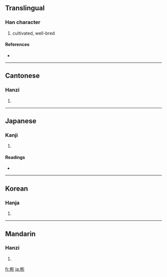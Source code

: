 {{see|份}}
==Translingual==

===Han character===
{{Han char|rn=59|rad=彡|as=08|sn=11|four=4292<sub>2</sub>|canj=木木竹竹 (DDHH)}}

# cultivated, well-bred

====References====
* {{Han ref|kx=0363.240|dkj=09996|dj=0683.040|hdz=20854.150|uh=5F6C|ud=24428|bh=B16C|bd=45420}}

----

==Cantonese==

===Hanzi===
{{yue-hanzi|jyut=|y=ban1}}

# {{defn|Cantonese}}

----

==Japanese==

===Kanji===
{{ja-kanji|grade=|rs=彡08}}

# {{defn|Japanese}}

====Readings====
* {{ja-readings|on=[[ひん]] (hin)|kun=[[あきらか]] (akiraka)}}

----

==Korean==

===Hanja===
{{ko-hanja|hangeul=빈|eumhun=|rv=bin|mr=pin|y=pin}}

# {{defn|Korean}}

----

==Mandarin==

===Hanzi===
{{cmn-hanzi|pin=[[bīn]] ([[bin1]])|wg=pin<sup>1</sup>}}

# {{defn|Mandarin}}

[[fr:彬]]
[[ja:彬]]